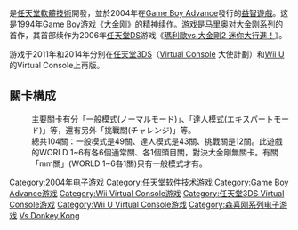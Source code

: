 {{For|整个系列的介绍|马里奥对大金刚系列}}
{{NoteTA
| G1=Games
| G2=Nintendo
}}
{{Infobox video game
| title = 马里奥对大金刚
| japanese = マリオvs.ドンキーコング
| english = Mario vs. Donkey Kong
| image=
| image_size=
| caption=
| developer=[[任天堂軟件技術|任天堂軟件技術]]
| publisher=[[任天堂|任天堂]]
| director=志村由紀美
| producer=山城重喜、[[宮本茂|宮本茂]]
| designer=Wing S. Cho
| composer=Lawrence Schwedler
| series=[[马力欧对森喜刚系列|马力欧对森喜刚系列]]
| platforms=[[Game_Boy_Advance|Game Boy Advance]]<br/>[[Virtual_Console|Virtual Console]]<small>（[[任天堂3DS|3DS]]、[[Wii_U|Wii U]]）</small>
| released='''Game Boy Advance'''{{vgrelease|NA|May 24, 2004|JP|June 10, 2004|EU|November 19, 2004|AUS|2004}}'''任天堂3DS<small>（VC大使計劃）</small>'''{{vgrelease|WW|Dec 16, 2011}}'''Wii U Virtual Console'''{{vgrelease|JP|Jul 23, 2014|EU|Sep 17, 2015|AUS|Sep 17, 2015|NA|Feb 9, 2017|}}
| genre=[[平台遊戲|平台]]、[[益智遊戲|益智]]
| modes=[[單人電子遊戲|單人]]
}}

{{vgname|马力欧对森喜刚|ja=マリオvs.ドンキーコング|en=Mario vs. Donkey Kong|cn=马力欧对森喜刚|tw=瑪利歐vs.大金剛|old-cn=马里奥对大金刚}}是[[任天堂軟體技術|任天堂軟體技術]]開發，並於2004年在[[Game_Boy_Advance|Game Boy Advance]]發行的[[益智遊戲|益智遊戲]]。这是1994年[[Game_Boy|Game Boy]]游戏《[[大金刚_(Game_Boy)|大金刚]]》的[[精神续作|精神续作]]。游戏是[[马里奥对大金刚系列|马里奥对大金刚系列]]的首作，其首部续作为2006年[[任天堂DS|任天堂DS]]游戏《[[瑪利歐vs.大金剛2_迷你大行進！|瑪利歐vs.大金剛2 迷你大行進！]]》。

游戏于2011年和2014年分别在[[任天堂3DS|任天堂3DS]]（[[Virtual_Console|Virtual Console]] 大使計劃）和[[Wii_U|Wii U]]的Virtual Console上再版。

==關卡構成==
:主要關卡有分「一般模式(ノーマルモード)」、「達人模式(エキスパートモード)」等，還有另外「挑戰關(チャレンジ)」等。
:總共104關：一般模式是49關、達人模式是43關、挑戰關是12關。此遊戲的WORLD 1~6有各6個通常關、各1個頭目關，對決大金剛無關卡。有關「mm關」(WORLD 1~6各1關)只有一般模式才有。

{{大金刚系列}}
{{马里奥益智游戏}}

{{DEFAULTSORT:Mario vs Donkey Kong}}
[[Category:2004年电子游戏|Category:2004年电子游戏]]
[[Category:任天堂软件技术游戏|Category:任天堂软件技术游戏]]
[[Category:Game_Boy_Advance游戏|Category:Game Boy Advance游戏]]
[[Category:Wii_Virtual_Console游戏|Category:Wii Virtual Console游戏]]
[[Category:任天堂3DS_Virtual_Console游戏|Category:任天堂3DS Virtual Console游戏]]
[[Category:Wii_U_Virtual_Console游戏|Category:Wii U Virtual Console游戏]]
[[Category:森喜刚系列电子游戏|Category:森喜刚系列电子游戏]]
[[Category:瑪利歐系列電子遊戲|Vs Donkey Kong]]

{{puzzle-videogame-stub}}
{{Nintendo-stub}}